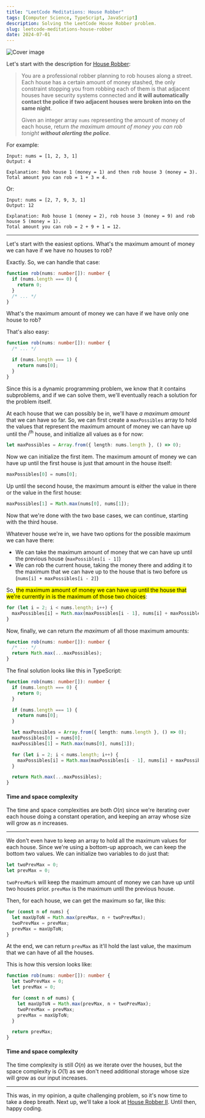 ```yaml
---
title: "LeetCode Meditations: House Robber"
tags: [Computer Science, TypeScript, JavaScript]
description: Solving the LeetCode House Robber problem.
slug: leetcode-meditations-house-robber
date: 2024-07-01
---
```


![Cover image](https://raw.githubusercontent.com/rivea0/leetcode-meditations-assets/main/src/2024-07-01/59-lm.png)

Let's start with the description for [House Robber](https://leetcode.com/problems/house-robber):

> You are a professional robber planning to rob houses along a street. Each house has a certain amount of money stashed, the only constraint stopping you from robbing each of them is that adjacent houses have security systems connected and **it will automatically contact the police if two adjacent houses were broken into on the same night**.
>
> Given an integer array `nums` representing the amount of money of each house, return _the maximum amount of money you can rob tonight **without alerting the police**_.

For example:

```
Input: nums = [1, 2, 3, 1]
Output: 4

Explanation: Rob house 1 (money = 1) and then rob house 3 (money = 3).
Total amount you can rob = 1 + 3 = 4.
```

Or:

```
Input: nums = [2, 7, 9, 3, 1]
Output: 12

Explanation: Rob house 1 (money = 2), rob house 3 (money = 9) and rob house 5 (money = 1).
Total amount you can rob = 2 + 9 + 1 = 12.
```

---

Let's start with the easiest options. What's the maximum amount of money we can have if we have no houses to rob? 

Exactly. So, we can handle that case:

```ts
function rob(nums: number[]): number {
  if (nums.length === 0) {
    return 0;
  }
  /* ... */
}
```

What's the maximum amount of money we can have if we have only one house to rob?

That's also easy:

```ts
function rob(nums: number[]): number {
  /* ... */

  if (nums.length === 1) {
    return nums[0];
  }
}
```

Since this is a dynamic programming problem, we know that it contains subproblems, and if we can solve them, we'll eventually reach a solution for the problem itself.

At each house that we can possibly be in, we'll have *a maximum amount* that we can have so far.
So, we can first create a `maxPossibles` array to hold the values that represent the maximum amount of money we can have up until the $i^\text{th}$ house, and initialize all values as `0` for now:

```ts
let maxPossibles = Array.from({ length: nums.length }, () => 0);
```

Now we can initialize the first item.
The maximum amount of money we can have up until the first house is just that amount in the house itself:

```ts
maxPossibles[0] = nums[0];
```

Up until the second house, the maximum amount is either the value in there or the value in the first house:

```ts
maxPossibles[1] = Math.max(nums[0], nums[1]);
```

Now that we're done with the two base cases, we can continue, starting with the third house.

Whatever house we're in, we have two options for the possible maximum we can have there:

- We can take the maximum amount of money that we can have up until the previous house (`maxPossibles[i - 1]`)
- We can rob the current house, taking the money there and adding it to the maximum that we can have up to the house that is two before us (`nums[i] + maxPossibles[i - 2]`)

So, <mark>the maximum amount of money we can have up until the house that we're currently in is the maximum of those two choices</mark>:

```ts
for (let i = 2; i < nums.length; i++) {
  maxPossibles[i] = Math.max(maxPossibles[i - 1], nums[i] + maxPossibles[i - 2]);
}
```

Now, finally, we can return *the maximum* of all those maximum amounts:

```ts
function rob(nums: number[]): number {
  /* ... */
  return Math.max(...maxPossibles);
}
```

The final solution looks like this in TypeScript:

```ts
function rob(nums: number[]): number {
  if (nums.length === 0) {
    return 0;
  }

  if (nums.length === 1) {
    return nums[0];
  }

  let maxPossibles = Array.from({ length: nums.length }, () => 0);
  maxPossibles[0] = nums[0];
  maxPossibles[1] = Math.max(nums[0], nums[1]);

  for (let i = 2; i < nums.length; i++) {
    maxPossibles[i] = Math.max(maxPossibles[i - 1], nums[i] + maxPossibles[i - 2]);
  }

  return Math.max(...maxPossibles);
}
```

#### Time and space complexity

The time and space complexities are both $O(n)$ since we're iterating over each house doing a constant operation, and keeping an array whose size will grow as $n$ increases.

---

We don't even have to keep an array to hold all the maximum values for each house. Since we're using a bottom-up approach, we can keep the bottom two values. 
We can initialize two variables to do just that:

```ts
let twoPrevMax = 0; 
let prevMax = 0; 
```

`twoPrevMark` will keep the maximum amount of money we can have up until two houses prior. `prevMax` is the maximum until the previous house.

Then, for each house, we can get the maximum so far, like this:

```ts
for (const n of nums) {
  let maxUpToN = Math.max(prevMax, n + twoPrevMax);
  twoPrevMax = prevMax;
  prevMax = maxUpToN;
}
```

At the end, we can return `prevMax` as it'll hold the last value, the maximum that we can have of all the houses.

This is how this version looks like:

```ts
function rob(nums: number[]): number {
  let twoPrevMax = 0;
  let prevMax = 0;

  for (const n of nums) {
    let maxUpToN = Math.max(prevMax, n + twoPrevMax);
    twoPrevMax = prevMax;
    prevMax = maxUpToN;
  }

  return prevMax;
}
```

#### Time and space complexity

The time complexity is still $O(n)$ as we iterate over the houses, but the space complexity is $O(1)$ as we don't need additional storage whose size will grow as our input increases.

---

This was, in my opinion, a quite challenging problem, so it's now time to take a deep breath. Next up, we'll take a look at [House Robber II](https://leetcode.com/problems/house-robber-ii). Until then, happy coding.
